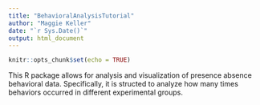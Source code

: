 ```yaml
---
title: "BehavioralAnalysisTutorial"
author: "Maggie Keller"
date: "`r Sys.Date()`"
output: html_document
---
```


```r
knitr::opts_chunk$set(echo = TRUE)
```

This R package allows for analysis and visualization of presence absence behavioral data. Specifically, it is structed to analyze how many times behaviors occurred in different experimental groups.

